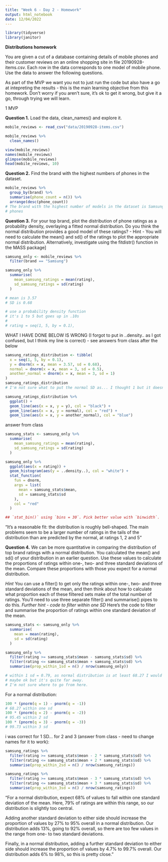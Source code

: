 ```yaml
---
title: "Week 6 - Day 2 - Homework"
output: html_notebook
date: 12/04/2022
---
```

```r
library(tidyverse)
library(janitor)
```





**Distributions homework**

You are given a cut of a database containing details of mobile phones and their
customer reviews on an online shopping site in file 20190928-items.csv. Each row 
in the data corresponds to one model of mobile phone. Use the data to answer the 
following questions.

As part of the MVP we want you not to just run the code but also have a go at 
intepreting the results - this is the main learning objective from this 
homework. Don’t worry if you aren’t sure, it’s ok to get it wrong, but give it 
a go, through trying we will learn.



1 MVP

**Question 1.**
Load the data, clean_names() and explore it.

```r
mobile_reviews <- read_csv("data/20190928-items.csv")

mobile_reviews %>% 
  clean_names()
```

```r
view(mobile_reviews)
names(mobile_reviews)
glimpse(mobile_reviews)
head(mobile_reviews, 10)
```

**Question 2.**
Find the brand with the highest numbers of phones in the dataset.
```r
mobile_reviews %>% 
  group_by(brand) %>% 
  summarise(phone_count = n()) %>% 
  arrange(desc(phone_count))
# The brand with the highest number of models in the dataset is Samsung with 397
# phones
```



**Question 3.**
For your top brand, plot the distribution of phone ratings as a probability 
density, overlaying a fitted normal distribution. Do you think the normal 
distribution provides a good model of these ratings?
- Hint -
You will need to calculate the mean() and sd() of the ratings to plot the 
appropriate normal distribution. Alternatively, investigate using the fitdistr()
function in the MASS package]

```r
samsung_only <- mobile_reviews %>% 
  filter(brand == "Samsung")

samsung_only %>% 
  summarise(
    mean_samsung_ratings = mean(rating), 
    sd_samsung_ratings = sd(rating)
  )

# mean is 3.57
# SD is 0.68

# use a probability density function
# it's 1 to 5 but goes up in .10s
#
# rating = seq(1, 5, by = 0.1),
```


WHAT I HAVE DONE BELOW IS WRONG (I forgot to put in ..density.. as I got confused, but I think my line is correct) - see answers from class after the below 
```r
samsung_ratings_distribution <- tibble(
  x = seq(1, 5, by = 0.1),
  y = dnorm(x = x, mean = 3.57, sd = 0.68),
  normal = dnorm(x = x, mean = 3, sd = 0.5),
  another_normal = dnorm(x = x, mean = 3, sd = 1)
)
samsung_ratings_distribution
# I'm not sure what to put the normal SD as... I thought 1 but it doesn't look quite right (blue line)? And I just presumed I make the mean 3 as it's in the middle of 1 and 5?

samsung_ratings_distribution %>% 
  ggplot() +
  geom_line(aes(x = x, y = y), col = "black") +
  geom_line(aes(x = x, y = normal), col = "red") + 
  geom_line(aes(x = x, y = another_normal), col = "blue") 
```


answer from class
```r
samsung_stats <- samsung_only %>% 
  summarise(
    mean_samsung_ratings = mean(rating), 
    sd_samsung_ratings = sd(rating)
  )

samsung_only %>%
  ggplot(aes(x = rating)) +
  geom_histogram(aes(y = ..density..), col = "white") +
  stat_function(
    fun = dnorm, 
    args = list(
      mean = samsung_stats$mean,
      sd = samsung_stats$sd
    ),
    col = "red"
  )

## `stat_bin()` using `bins = 30`. Pick better value with `binwidth`.
```
"It’s a reasonable fit: the distribution is roughly bell-shaped. The main problems seem to be a larger number of ratings in the tails of the distribution than are predicted by the normal, at ratings 1, 2 and 5"



**Question 4.**
We can be more quantitative in comparing the distribution of top brand ratings 
with a normal distribution. You calculated the mean() and sd() of your 
distribution in an earlier question. Use these values to calculate the 
proportions of ratings within one-, two- and three standard deviations of the 
mean. Compare these proportions with those you expect for a normal distribution.

*Hint*
You can use a filter() to get only the ratings within one-, two- and three standard deviations of the mean, and then think about how to calculate what proportion each of these filtered sets make of the total number of ratings. You’ll need to use three separate filter() and summarise() pipes to do this.
*Further hint - code to filter within one SD*
Here’s the code to filter and summarise the proportion of ratings within one standard deviation of the mean.
```r
samsung_stats <- samsung_only %>% 
  summarise(
    mean = mean(rating), 
    sd = sd(rating)
  )

samsung_only %>%
  filter(rating >= samsung_stats$mean - samsung_stats$sd) %>%
  filter(rating <= samsung_stats$mean + samsung_stats$sd) %>%
  summarise(prop_within_1sd = n() / nrow(samsung_only))

# within 1 sd = 0.79, as normal distribution is at least 68.27 I would say it's 
# maybe ok but it's quite far away.
# I'm not sure where to go from here. 
```

For a normal distribution: 
```r
100 * (pnorm(q = 1) - pnorm(q = -1))
# 68.27 within one sd
100 * (pnorm(q = 2) - pnorm(q = -2))
# 95.45 within 2 sd
100 * (pnorm(q = 3) - pnorm(q = -3))
# 99.73 within 3 sd
```

i was correct for 1 SD... for 2 and 3 (answer from class - need to change names for it to work):

```r
samsung_ratings %>%
  filter(rating >= samsung_stats$mean - 2 * samsung_stats$sd) %>%
  filter(rating <= samsung_stats$mean + 2 * samsung_stats$sd) %>%
  summarise(prop_within_2sd = n() / nrow(samsung_ratings))
```

```r
samsung_ratings %>%
  filter(rating >= samsung_stats$mean - 3 * samsung_stats$sd) %>%
  filter(rating <= samsung_stats$mean + 3 * samsung_stats$sd) %>%
  summarise(prop_within_3sd = n() / nrow(samsung_ratings))
```

"For a normal distribution, expect 68% of values to fall within one standard deviation of the mean. Here, 79% of ratings are within this range, so our distribution is slightly too central.

Adding another standard deviation to either side should increase the proportion of values by 27% to 95% overall in a normal distribution. Our distribution adds 13%, going to 92% overall, so there are too few values in the range from one- to two standard deviations.

Finally, in a normal distribution, adding a further standard deviation to either side should increase the proportion of values by 4.7% to 99.7% overall. Our distribution adds 6% to 98%, so this is pretty close."
